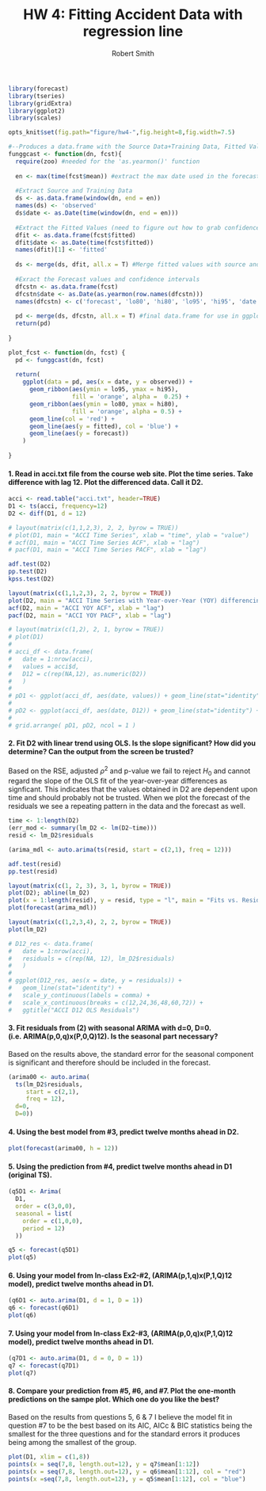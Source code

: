 % HW 4: Fitting Accident Data with regression line 
% Robert Smith
% \today

```r
library(forecast)
library(tseries)
library(gridExtra)
library(ggplot2)
library(scales)

opts_knit$set(fig.path="figure/hw4-",fig.height=8,fig.width=7.5)

#--Produces a data.frame with the Source Data+Training Data, Fitted Values+Forecast Values, forecast data Confidence Intervals
funggcast <- function(dn, fcst){ 
  require(zoo) #needed for the 'as.yearmon()' function
  
  en <- max(time(fcst$mean)) #extract the max date used in the forecast
  
  #Extract Source and Training Data
  ds <- as.data.frame(window(dn, end = en))
  names(ds) <- 'observed'
  ds$date <- as.Date(time(window(dn, end = en)))
  
  #Extract the Fitted Values (need to figure out how to grab confidence intervals)
  dfit <- as.data.frame(fcst$fitted)
  dfit$date <- as.Date(time(fcst$fitted))
  names(dfit)[1] <- 'fitted'
  
  ds <- merge(ds, dfit, all.x = T) #Merge fitted values with source and training data
  
  #Exract the Forecast values and confidence intervals
  dfcstn <- as.data.frame(fcst)
  dfcstn$date <- as.Date(as.yearmon(row.names(dfcstn)))
  names(dfcstn) <- c('forecast', 'lo80', 'hi80', 'lo95', 'hi95', 'date')
  
  pd <- merge(ds, dfcstn, all.x = T) #final data.frame for use in ggplot
  return(pd)
  
}

plot_fcst <- function(dn, fcst) {
  pd <- funggcast(dn, fcst)
  
  return( 
    ggplot(data = pd, aes(x = date, y = observed)) + 
      geom_ribbon(aes(ymin = lo95, ymax = hi95), 
                  fill = 'orange', alpha =  0.25) + 
      geom_ribbon(aes(ymin = lo80, ymax = hi80), 
                  fill = 'orange', alpha = 0.5) + 
      geom_line(col = 'red') + 
      geom_line(aes(y = fitted), col = 'blue') + 
      geom_line(aes(y = forecast)) 
    )
  
}

```

#### 1. Read in acci.txt file from the course web site. Plot the time series. Take difference with lag 12. Plot the differenced data. Call it D2.

```r
acci <- read.table("acci.txt", header=TRUE)
D1 <- ts(acci, frequency=12)
D2 <- diff(D1, d = 12)

# layout(matrix(c(1,1,2,3), 2, 2, byrow = TRUE))
# plot(D1, main = "ACCI Time Series", xlab = "time", ylab = "value")
# acf(D1, main = "ACCI Time Series ACF", xlab = "lag")
# pacf(D1, main = "ACCI Time Series PACF", xlab = "lag")

adf.test(D2)
pp.test(D2)
kpss.test(D2)

layout(matrix(c(1,1,2,3), 2, 2, byrow = TRUE))
plot(D2, main = "ACCI Time Series with Year-over-Year (YOY) differencing", xlab = "time", ylab = "value")
acf(D2, main = "ACCI YOY ACF", xlab = "lag")
pacf(D2, main = "ACCI YOY PACF", xlab = "lag")

# layout(matrix(c(1,2), 2, 1, byrow = TRUE))
# plot(D1)
# 
# acci_df <- data.frame(
#   date = 1:nrow(acci), 
#   values = acci$d,
#   D12 = c(rep(NA,12), as.numeric(D2))
#   )
# 
# pD1 <- ggplot(acci_df, aes(date, values)) + geom_line(stat="identity") + scale_y_continuous(labels = comma) + scale_x_continuous(breaks = c(12,24,36,48,60,72)) + ggtitle("ACCI Values")
# 
# pD2 <- ggplot(acci_df, aes(date, D12)) + geom_line(stat="identity") + scale_y_continuous(labels = comma) + scale_x_continuous(breaks = c(12,24,36,48,60,72)) + ggtitle("ACCI Values - Year over Year Differencing")
# 
# grid.arrange( pD1, pD2, ncol = 1 )
```

#### 2. Fit D2 with linear trend using OLS. Is the slope significant? How did you determine? Can the output from the screen be trusted?    



Based on the RSE, adjusted $\rho^2$ and p-value we fail to reject $H_0$ and cannot regard the slope of the OLS fit of the year-over-year differences as signficant. This indicates that the values obtained in D2 are dependent upon time and should probably not be trusted. When we plot the forecast of the residuals we see a repeating pattern in the data and the forecast as well.

```r
time <- 1:length(D2)
(err_mod <- summary(lm_D2 <- lm(D2~time)))
resid <- lm_D2$residuals

(arima_mdl <- auto.arima(ts(resid, start = c(2,1), freq = 12)))

adf.test(resid)
pp.test(resid)

layout(matrix(c(1, 2, 3), 3, 1, byrow = TRUE))
plot(D2); abline(lm_D2)
plot(x = 1:length(resid), y = resid, type = "l", main = "Fits vs. Residuals", ylab = "residuals")
plot(forecast(arima_mdl))

layout(matrix(c(1,2,3,4), 2, 2, byrow = TRUE))
plot(lm_D2)

# D12_res <- data.frame(
#   date = 1:nrow(acci),
#   residuals = c(rep(NA, 12), lm_D2$residuals)
#   )
# 
# ggplot(D12_res, aes(x = date, y = residuals)) + 
#   geom_line(stat="identity") + 
#   scale_y_continuous(labels = comma) + 
#   scale_x_continuous(breaks = c(12,24,36,48,60,72)) + 
#   ggtitle("ACCI D12 OLS Residuals")

```

#### 3. Fit residuals from (2) with seasonal ARIMA with d=0, D=0. (i.e. ARIMA(p,0,q)x(P,0,Q)12). Is the seasonal part necessary?

Based on the results above, the standard error for the seasonal component is significant and therefore should be included in the forecast.


```r

(arima00 <- auto.arima(
  ts(lm_D2$residuals, 
     start = c(2,1), 
     freq = 12), 
  d=0, 
  D=0))

```

#### 4. Using the best model from #3, predict twelve months ahead in D2.

```r

plot(forecast(arima00, h = 12))

```

#### 5. Using the prediction from #4, predict twelve months ahead in D1 (original TS).

```r

(q5D1 <- Arima(
  D1, 
  order = c(3,0,0), 
  seasonal = list(
    order = c(1,0,0), 
    period = 12)
  ))

q5 <- forecast(q5D1)
plot(q5)

```

#### 6. Using your model from In-class Ex2-#2, (ARIMA(p,1,q)x(P,1,Q)12 model), predict twelve months ahead in D1.

```r

(q6D1 <- auto.arima(D1, d = 1, D = 1))
q6 <- forecast(q6D1)
plot(q6)

```

#### 7. Using your model from In-class Ex2-#3, (ARIMA(p,0,q)x(P,1,Q)12 model), predict twelve months ahead in D1.

```r

(q7D1 <- auto.arima(D1, d = 0, D = 1))
q7 <- forecast(q7D1)
plot(q7)

```

#### 8. Compare your prediction from #5, #6, and #7. Plot the one-month predictions on the sampe plot. Which one do you like the best?

Based on the results from questions 5, 6 & 7 I believe the model fit in question #7 to be the best based on its AIC, AICc & BIC statistics being the smallest for the three questions and for the standard errors it produces being among the smallest of the group.

```r

plot(D1, xlim = c(1,8))
points(x = seq(7,8, length.out=12), y = q7$mean[1:12])
points(x = seq(7,8, length.out=12), y = q6$mean[1:12], col = "red")
points(x =seq(7,8, length.out=12), y = q5$mean[1:12], col = "blue")

```


